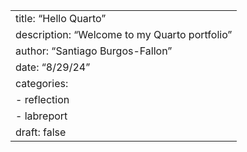 ---
title: "Hello Quarto"
description: "Welcome to my Quarto portfolio"
author: "Santiago Burgos-Fallon"
date: "8/29/24"
categories:
  - reflection
  - labreport
draft: false
---